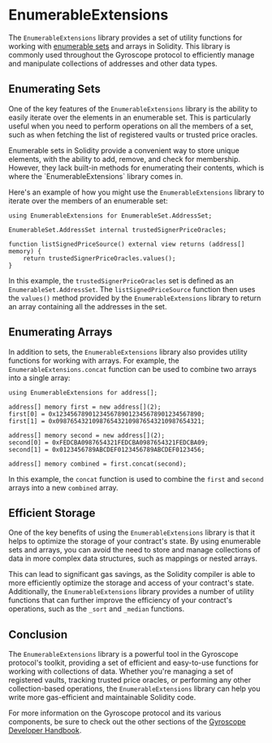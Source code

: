 
# EnumerableExtensions

The `EnumerableExtensions` library provides a set of utility functions for working with [enumerable sets](https://docs.soliditylang.org/en/v0.8.0/types.html#set-types) and arrays in Solidity. This library is commonly used throughout the Gyroscope protocol to efficiently manage and manipulate collections of addresses and other data types.

## Enumerating Sets

One of the key features of the `EnumerableExtensions` library is the ability to easily iterate over the elements in an enumerable set. This is particularly useful when you need to perform operations on all the members of a set, such as when fetching the list of registered vaults or trusted price oracles.

<Callout type="info">
Enumerable sets in Solidity provide a convenient way to store unique elements, with the ability to add, remove, and check for membership. However, they lack built-in methods for enumerating their contents, which is where the `EnumerableExtensions` library comes in.
</Callout>

Here's an example of how you might use the `EnumerableExtensions` library to iterate over the members of an enumerable set:

```solidity
using EnumerableExtensions for EnumerableSet.AddressSet;

EnumerableSet.AddressSet internal trustedSignerPriceOracles;

function listSignedPriceSource() external view returns (address[] memory) {
    return trustedSignerPriceOracles.values();
}
```

In this example, the `trustedSignerPriceOracles` set is defined as an `EnumerableSet.AddressSet`. The `listSignedPriceSource` function then uses the `values()` method provided by the `EnumerableExtensions` library to return an array containing all the addresses in the set.

## Enumerating Arrays

In addition to sets, the `EnumerableExtensions` library also provides utility functions for working with arrays. For example, the `EnumerableExtensions.concat` function can be used to combine two arrays into a single array:

```solidity
using EnumerableExtensions for address[];

address[] memory first = new address[](2);
first[0] = 0x1234567890123456789012345678901234567890;
first[1] = 0x0987654321098765432109876543210987654321;

address[] memory second = new address[](2);
second[0] = 0xFEDCBA0987654321FEDCBA0987654321FEDCBA09;
second[1] = 0x0123456789ABCDEF0123456789ABCDEF0123456;

address[] memory combined = first.concat(second);
```

In this example, the `concat` function is used to combine the `first` and `second` arrays into a new `combined` array.

## Efficient Storage

One of the key benefits of using the `EnumerableExtensions` library is that it helps to optimize the storage of your contract's state. By using enumerable sets and arrays, you can avoid the need to store and manage collections of data in more complex data structures, such as mappings or nested arrays.

This can lead to significant gas savings, as the Solidity compiler is able to more efficiently optimize the storage and access of your contract's state. Additionally, the `EnumerableExtensions` library provides a number of utility functions that can further improve the efficiency of your contract's operations, such as the `_sort` and `_median` functions.

## Conclusion

The `EnumerableExtensions` library is a powerful tool in the Gyroscope protocol's toolkit, providing a set of efficient and easy-to-use functions for working with collections of data. Whether you're managing a set of registered vaults, tracking trusted price oracles, or performing any other collection-based operations, the `EnumerableExtensions` library can help you write more gas-efficient and maintainable Solidity code.

For more information on the Gyroscope protocol and its various components, be sure to check out the other sections of the [Gyroscope Developer Handbook](/core-contracts/igyro-config).